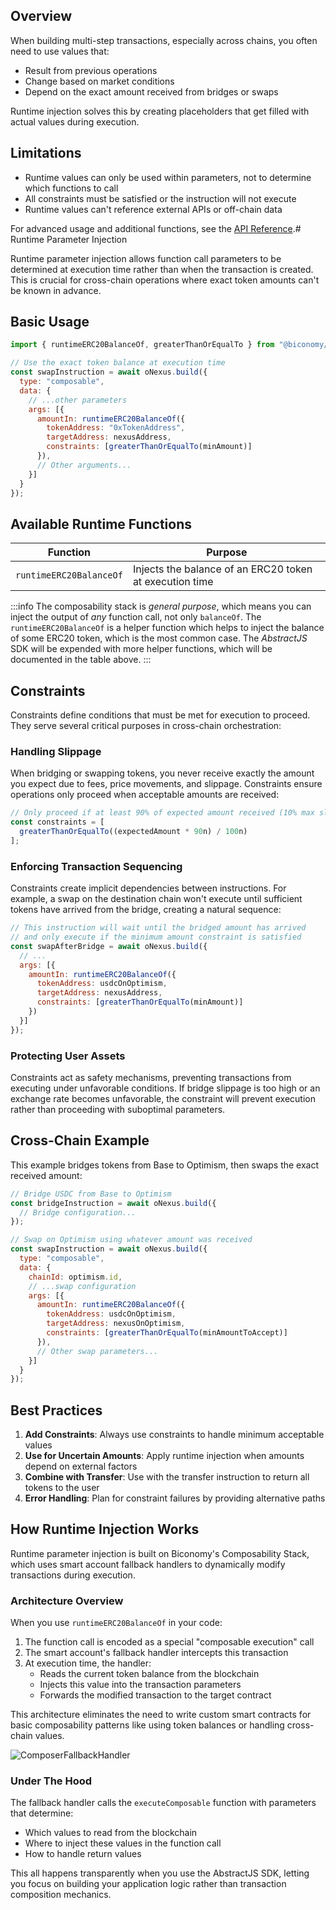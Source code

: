 ## Overview

When building multi-step transactions, especially across chains, you often need to use values that:
- Result from previous operations
- Change based on market conditions
- Depend on the exact amount received from bridges or swaps

Runtime injection solves this by creating placeholders that get filled with actual values during execution.


## Limitations

- Runtime values can only be used within parameters, not to determine which functions to call
- All constraints must be satisfied or the instruction will not execute
- Runtime values can't reference external APIs or off-chain data

For advanced usage and additional functions, see the [API Reference](/reference/runtime-values).# Runtime Parameter Injection

Runtime parameter injection allows function call parameters to be determined at execution time rather than when the transaction is created. This is crucial for cross-chain operations where exact token amounts can't be known in advance.


## Basic Usage

```javascript
import { runtimeERC20BalanceOf, greaterThanOrEqualTo } from "@biconomy/abstractjs-canary";

// Use the exact token balance at execution time
const swapInstruction = await oNexus.build({
  type: "composable",
  data: {
    // ...other parameters
    args: [{
      amountIn: runtimeERC20BalanceOf({
        tokenAddress: "0xTokenAddress",
        targetAddress: nexusAddress,
        constraints: [greaterThanOrEqualTo(minAmount)]
      }),
      // Other arguments...
    }]
  }
});
```

## Available Runtime Functions

| Function | Purpose |
|----------|---------|
| `runtimeERC20BalanceOf` | Injects the balance of an ERC20 token at execution time |

:::info
The composability stack is _general purpose_, which means you can inject the output of _any_ function
call, not only `balanceOf`. The `runtimeERC20BalanceOf` is a helper function which helps to inject the 
balance of some ERC20 token, which is the most common case. The _AbstractJS_ SDK will be expended with more
helper functions, which will be documented in the table above.
:::

## Constraints

Constraints define conditions that must be met for execution to proceed. They serve several critical purposes in cross-chain orchestration:

### Handling Slippage

When bridging or swapping tokens, you never receive exactly the amount you expect due to fees, price movements, and slippage. Constraints ensure operations only proceed when acceptable amounts are received:

```javascript
// Only proceed if at least 90% of expected amount received (10% max slippage)
const constraints = [
  greaterThanOrEqualTo((expectedAmount * 90n) / 100n)
];
```

### Enforcing Transaction Sequencing

Constraints create implicit dependencies between instructions. For example, a swap on the destination chain won't execute until sufficient tokens have arrived from the bridge, creating a natural sequence:

```javascript
// This instruction will wait until the bridged amount has arrived
// and only execute if the minimum amount constraint is satisfied
const swapAfterBridge = await oNexus.build({
  // ...
  args: [{
    amountIn: runtimeERC20BalanceOf({
      tokenAddress: usdcOnOptimism,
      targetAddress: nexusAddress,
      constraints: [greaterThanOrEqualTo(minAmount)]
    })
  }]
});
```

### Protecting User Assets

Constraints act as safety mechanisms, preventing transactions from executing under unfavorable conditions. If bridge slippage is too high or an exchange rate becomes unfavorable, the constraint will prevent execution rather than proceeding with suboptimal parameters.

## Cross-Chain Example

This example bridges tokens from Base to Optimism, then swaps the exact received amount:

```javascript
// Bridge USDC from Base to Optimism
const bridgeInstruction = await oNexus.build({
  // Bridge configuration...
});

// Swap on Optimism using whatever amount was received
const swapInstruction = await oNexus.build({
  type: "composable",
  data: {
    chainId: optimism.id,
    // ...swap configuration
    args: [{
      amountIn: runtimeERC20BalanceOf({
        tokenAddress: usdcOnOptimism,
        targetAddress: nexusOnOptimism,
        constraints: [greaterThanOrEqualTo(minAmountToAccept)]
      }),
      // Other swap parameters...
    }]
  }
});
```

## Best Practices

1. **Add Constraints**: Always use constraints to handle minimum acceptable values
2. **Use for Uncertain Amounts**: Apply runtime injection when amounts depend on external factors
3. **Combine with Transfer**: Use with the transfer instruction to return all tokens to the user
4. **Error Handling**: Plan for constraint failures by providing alternative paths

## How Runtime Injection Works

Runtime parameter injection is built on Biconomy's Composability Stack, which uses smart account fallback handlers to dynamically modify transactions during execution.

### Architecture Overview

When you use `runtimeERC20BalanceOf` in your code:

1. The function call is encoded as a special "composable execution" call
2. The smart account's fallback handler intercepts this transaction
3. At execution time, the handler:
   - Reads the current token balance from the blockchain
   - Injects this value into the transaction parameters
   - Forwards the modified transaction to the target contract

This architecture eliminates the need to write custom smart contracts for basic composability patterns like using token balances or handling cross-chain values.

![ComposerFallbackHandler](https://i.imgur.com/zESn9BO.png)

### Under The Hood

The fallback handler calls the `executeComposable` function with parameters that determine:
- Which values to read from the blockchain
- Where to inject these values in the function call
- How to handle return values

This all happens transparently when you use the AbstractJS SDK, letting you focus on building your application logic rather than transaction composition mechanics.